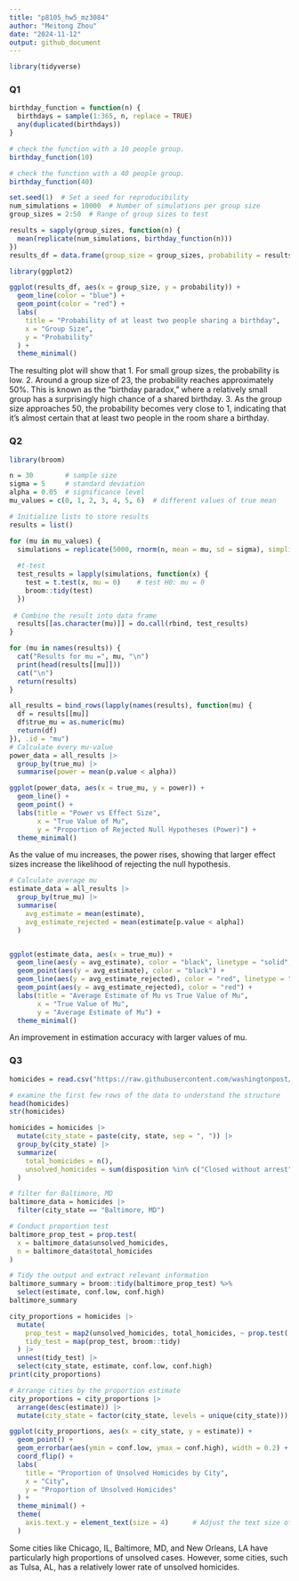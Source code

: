 ```yaml
---
title: "p8105_hw5_mz3084"
author: "Meitong Zhou"
date: "2024-11-12"
output: github_document
---
```

```r
library(tidyverse)
```
### Q1
```r
birthday_function = function(n) {
  birthdays = sample(1:365, n, replace = TRUE)
  any(duplicated(birthdays))
}
```

```r
# check the function with a 10 people group.
birthday_function(10)
```

```r
# check the function with a 40 people group.
birthday_function(40)
```


```r
set.seed(1)  # Set a seed for reproducibility
num_simulations = 10000  # Number of simulations per group size
group_sizes = 2:50  # Range of group sizes to test

results = sapply(group_sizes, function(n) {
  mean(replicate(num_simulations, birthday_function(n)))
})
results_df = data.frame(group_size = group_sizes, probability = results)
```

```r
library(ggplot2)

ggplot(results_df, aes(x = group_size, y = probability)) +
  geom_line(color = "blue") +
  geom_point(color = "red") +
  labs(
    title = "Probability of at least two people sharing a birthday",
    x = "Group Size",
    y = "Probability"
  ) +
  theme_minimal()
```

The resulting plot will show that
 1. For small group sizes, the probability is low.
 2. Around a group size of 23, the probability reaches approximately 50%. This is known as the “birthday paradox,” where a relatively small group has a surprisingly high chance of a shared birthday.
 3. As the group size approaches 50, the probability becomes very close to 1, indicating that it’s almost certain that at least two people in the room share a birthday.


### Q2
```r
library(broom)
```


```r
n = 30        # sample size
sigma = 5     # standard deviation
alpha = 0.05  # significance level
mu_values = c(0, 1, 2, 3, 4, 5, 6)  # different values of true mean

# Initialize lists to store results
results = list()
```


```r
for (mu in mu_values) {
  simulations = replicate(5000, rnorm(n, mean = mu, sd = sigma), simplify = FALSE)
  
  #t-test
  test_results = lapply(simulations, function(x) {
    test = t.test(x, mu = 0)    # test H0: mu = 0 
    broom::tidy(test)     
  })
  
 # Combine the result into data frame
  results[[as.character(mu)]] = do.call(rbind, test_results)
}

for (mu in names(results)) {
  cat("Results for mu =", mu, "\n")
  print(head(results[[mu]]))  
  cat("\n")
  return(results)
}

```


```r
all_results = bind_rows(lapply(names(results), function(mu) {
  df = results[[mu]]
  df$true_mu = as.numeric(mu)
  return(df)
}), .id = "mu")
# Calculate every mu-value
power_data = all_results |>
  group_by(true_mu) |>
  summarise(power = mean(p.value < alpha))

ggplot(power_data, aes(x = true_mu, y = power)) +
  geom_line() +
  geom_point() +
  labs(title = "Power vs Effect Size",
       x = "True Value of Mu",
       y = "Proportion of Rejected Null Hypotheses (Power)") +
  theme_minimal()
```

As the value of mu increases, the power rises, showing that larger effect sizes increase the likelihood of rejecting the null hypothesis. 



```r

# Calculate average mu
estimate_data = all_results |>
  group_by(true_mu) |>
  summarise(
    avg_estimate = mean(estimate),
    avg_estimate_rejected = mean(estimate[p.value < alpha])
  )


ggplot(estimate_data, aes(x = true_mu)) +
  geom_line(aes(y = avg_estimate), color = "black", linetype = "solid", linewidth = 1) +
  geom_point(aes(y = avg_estimate), color = "black") +
  geom_line(aes(y = avg_estimate_rejected), color = "red", linetype = "dashed", linewidth = 1) +
  geom_point(aes(y = avg_estimate_rejected), color = "red") +
  labs(title = "Average Estimate of Mu vs True Value of Mu",
       x = "True Value of Mu",
       y = "Average Estimate of Mu") +
  theme_minimal()
```

An improvement in estimation accuracy with larger values of mu.

### Q3

```r
homicides = read.csv("https://raw.githubusercontent.com/washingtonpost/data-homicides/refs/heads/master/homicide-data.csv")

# examine the first few rows of the data to understand the structure
head(homicides)
str(homicides)
```

```r
homicides = homicides |>
  mutate(city_state = paste(city, state, sep = ", ")) |>
  group_by(city_state) |>
  summarize(
    total_homicides = n(),
    unsolved_homicides = sum(disposition %in% c("Closed without arrest", "Open/No arrest"))
  )
```

```r
# filter for Baltimore, MD
baltimore_data = homicides |>
  filter(city_state == "Baltimore, MD")

# Conduct proportion test
baltimore_prop_test = prop.test(
  x = baltimore_data$unsolved_homicides,
  n = baltimore_data$total_homicides
)

# Tidy the output and extract relevant information
baltimore_summary = broom::tidy(baltimore_prop_test) %>%
  select(estimate, conf.low, conf.high)
baltimore_summary
```


```r
city_proportions = homicides |>
  mutate(
    prop_test = map2(unsolved_homicides, total_homicides, ~ prop.test(.x, .y)),
    tidy_test = map(prop_test, broom::tidy)
  ) |>
  unnest(tidy_test) |>
  select(city_state, estimate, conf.low, conf.high)
print(city_proportions)
```

```r
# Arrange cities by the proportion estimate
city_proportions = city_proportions |>
  arrange(desc(estimate)) |>
  mutate(city_state = factor(city_state, levels = unique(city_state)))

ggplot(city_proportions, aes(x = city_state, y = estimate)) +
  geom_point() +
  geom_errorbar(aes(ymin = conf.low, ymax = conf.high), width = 0.2) +
  coord_flip() +
  labs(
    title = "Proportion of Unsolved Homicides by City",
    x = "City",
    y = "Proportion of Unsolved Homicides"
  ) +
  theme_minimal() +
  theme(
    axis.text.y = element_text(size = 4)      # Adjust the text size of y-axis.
  )
```
Some cities like Chicago, IL, Baltimore, MD, and New Orleans, LA have particularly high proportions of unsolved cases. However, some cities, such as Tulsa, AL, has a relatively lower rate of unsolved homicides.
